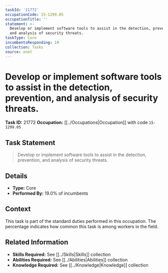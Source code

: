 ```yaml
---
taskId: '21772'
occupationCode: 15-1299.05
occupationTitle: ''
statement: >-
  Develop or implement software tools to assist in the detection, prevention,
  and analysis of security threats.
taskType: Core
incumbentsResponding: 19
collection: Tasks
source: onet
---
```

# Develop or implement software tools to assist in the detection, prevention, and analysis of security threats.

**Task ID:** 21772
**Occupation:** [[../Occupations|Occupation]] with code `15-1299.05`

## Task Statement

> Develop or implement software tools to assist in the detection, prevention, and analysis of security threats.

## Details

- **Type:** Core
- **Performed By:** 19.0% of incumbents

## Context

This task is part of the standard duties performed in this occupation. The percentage indicates how common this task is among workers in the field.

## Related Information

- **Skills Required:** See [[../Skills|Skills]] collection
- **Abilities Required:** See [[../Abilities|Abilities]] collection
- **Knowledge Required:** See [[../Knowledge|Knowledge]] collection
